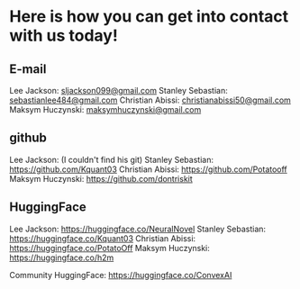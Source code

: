 # Here is how you can get into contact with us today!

## E-mail
Lee Jackson: sljackson099@gmail.com
Stanley Sebastian: sebastianlee484@gmail.com
Christian Abissi: christianabissi50@gmail.com
Maksym Huczynski: maksymhuczynski@gmail.com

## github
Lee Jackson: (I couldn't find his git)
Stanley Sebastian: https://github.com/Kquant03
Christian Abissi: https://github.com/Potatooff
Maksym Huczynski: https://github.com/dontriskit

## HuggingFace
Lee Jackson: https://huggingface.co/NeuralNovel
Stanley Sebastian: https://huggingface.co/Kquant03
Christian Abissi: https://huggingface.co/PotatoOff
Maksym Huczynski: https://huggingface.co/h2m

Community HuggingFace: https://huggingface.co/ConvexAI
